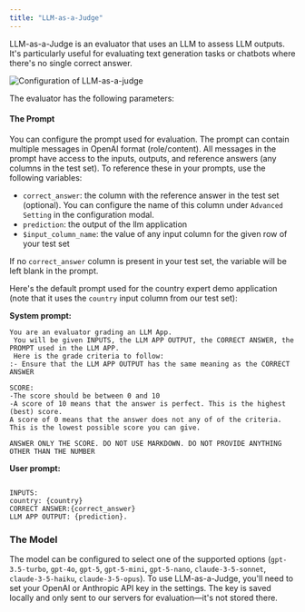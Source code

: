 ```yaml
---
title: "LLM-as-a-Judge"
---
```


LLM-as-a-Judge is an evaluator that uses an LLM to assess LLM outputs. It's particularly useful for evaluating text generation tasks or chatbots where there's no single correct answer.

![Configuration of LLM-as-a-judge](/images/evaluation/llm-as-a-judge.png)

The evaluator has the following parameters:

#### The Prompt

You can configure the prompt used for evaluation. The prompt can contain multiple messages in OpenAI format (role/content). All messages in the prompt have access to the inputs, outputs, and reference answers (any columns in the test set). To reference these in your prompts, use the following variables:

- `correct_answer`: the column with the reference answer in the test set (optional). You can configure the name of this column under `Advanced Setting` in the configuration modal.
- `prediction`: the output of the llm application
- `$input_column_name`: the value of any input column for the given row of your test set

If no `correct_answer` column is present in your test set, the variable will be left blank in the prompt.

Here's the default prompt used for the country expert demo application (note that it uses the `country` input column from our test set):

**System prompt:**

```
You are an evaluator grading an LLM App.
 You will be given INPUTS, the LLM APP OUTPUT, the CORRECT ANSWER, the PROMPT used in the LLM APP.
 Here is the grade criteria to follow:
:- Ensure that the LLM APP OUTPUT has the same meaning as the CORRECT ANSWER

SCORE:
-The score should be between 0 and 10
-A score of 10 means that the answer is perfect. This is the highest (best) score.
A score of 0 means that the answer does not any of of the criteria. This is the lowest possible score you can give.

ANSWER ONLY THE SCORE. DO NOT USE MARKDOWN. DO NOT PROVIDE ANYTHING OTHER THAN THE NUMBER
```

**User prompt:**

```

INPUTS:
country: {country}
CORRECT ANSWER:{correct_answer}
LLM APP OUTPUT: {prediction}.

```

### The Model

The model can be configured to select one of the supported options (`gpt-3.5-turbo`, `gpt-4o`, `gpt-5`, `gpt-5-mini`, `gpt-5-nano`, `claude-3-5-sonnet`, `claude-3-5-haiku`, `claude-3-5-opus`). To use LLM-as-a-Judge, you'll need to set your OpenAI or Anthropic API key in the settings. The key is saved locally and only sent to our servers for evaluation—it's not stored there.

